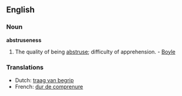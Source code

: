 ==English==

===Noun===
'''abstruseness'''

# The quality of being [[abstruse]]; difficulty of apprehension. - [[Boyle]]

===Translations===
*Dutch: [[traag van begrip]]
*French: [[dur de comprenure]]